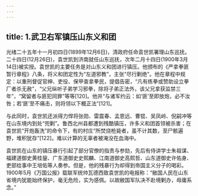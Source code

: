 ```yaml
---
---
---
```

title: 1.武卫右军镇压山东义和团
---




光绪二十五年十一月初四日(1899年12月6日)，清政府任命袁世凯署理山东巡抚。二十四日(12月26日)，袁世凯到济南就任山东巡抚，次年二月十四日(1900年3月14日)被实授。袁世凯的主要任务是对山东义和团进行镇压。他颁布的《严拿拳匪暂行章程》八条，将义和团定性为“左道邪教”，主张“尽行剿绝”。他在章程中规定：以重刑督促官绅、吏役、保甲查拿拳民，提倡告密，“凡有练拳或赞助设立拳厂者杀无赦”，“父兄纵听子弟学习邪拳，除将子弟正法外，该父兄拿获监禁三年”，“窝留者与匪犯同罪”等等[120]。他并“与诸军约云：如‘匪’至即放炮，必不汝咎；若‘匪’至不痛击，则将领以下概正法”[121]。

与此同时，袁世凯还派得力悍将张勋、雷震春、孟恩远、曹锟、吴凤岭、倪嗣冲等在山东境内到处“兜剿”。鲁西北州县都遭到残酷镇压，许多义和团首领被杀害；在袁世凯“开炮轰洗”的命令下，有的村庄“所焚烧枪毙者，虽不计其数，至尸骸遍野，堆积犹存”[122]。难以计算的无辜者被淹没在血海中。

袁世凯在山东的镇压暴行引起了部分官僚的指责与参劾，先后有侍讲学士朱祖谋、福建道御史黄桂鋆、广东道御史史熙麟、江南道御史高熙哲、山东道御史许佑身、吏部给事中王培佑等人奏参。但是，他的残暴行为却得到帝国主义分子的喝彩。1900年5月《万国公报》载联军统帅瓦德西致袁世凯的电报称：“敝国人民在山东省境内犹能始终保护，毫无危险，实为感佩。以故敝国军队决不赴境剿办，毋庸系念。”